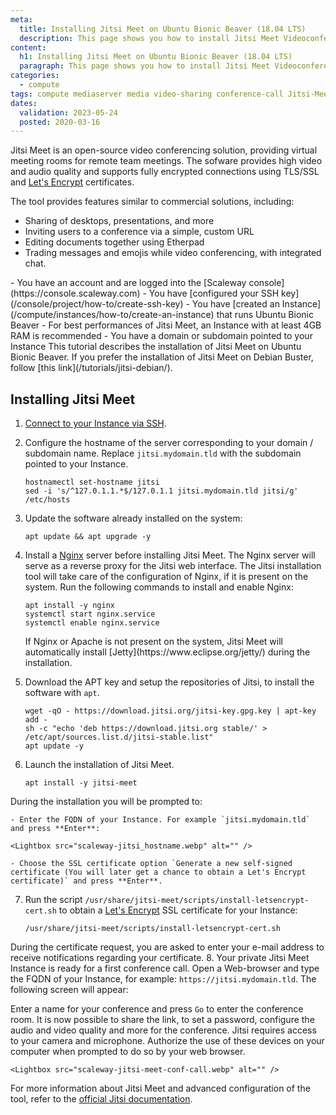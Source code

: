 ```yaml
---
meta:
  title: Installing Jitsi Meet on Ubuntu Bionic Beaver (18.04 LTS)
  description: This page shows you how to install Jitsi Meet Videoconferencing on Ubuntu Bionic Beaver (18.04 LTS)
content:
  h1: Installing Jitsi Meet on Ubuntu Bionic Beaver (18.04 LTS)
  paragraph: This page shows you how to install Jitsi Meet Videoconferencing on Ubuntu Bionic Beaver (18.04 LTS)
categories:
  - compute
tags: compute mediaserver media video-sharing conference-call Jitsi-Meet Ubuntu-Bionic-Beaver
dates:
  validation: 2023-05-24
  posted: 2020-03-16
---
```


Jitsi Meet is an open-source video conferencing solution, providing virtual meeting rooms for remote team meetings. The sofware provides high video and audio quality and supports fully encrypted connections using TLS/SSL and [Let's Encrypt](https://letsencrypt.org/) certificates.

The tool provides features similar to commercial solutions, including:

- Sharing of desktops, presentations, and more
- Inviting users to a conference via a simple, custom URL
- Editing documents together using Etherpad
- Trading messages and emojis while video conferencing, with integrated chat.

<Macro id="iam-requirements" />

<Message type="requirement">
  - You have an account and are logged into the [Scaleway console](https://console.scaleway.com)
  - You have [configured your SSH key](/console/project/how-to/create-ssh-key)
  -  You have [created an Instance](/compute/instances/how-to/create-an-instance) that runs Ubuntu Bionic Beaver
  - For best performances of Jitsi Meet, an Instance with at least 4GB RAM is recommended
  - You have a domain or subdomain pointed to your Instance
</Message>

<Message type="note">
  This tutorial describes the installation of Jitsi Meet on Ubuntu Bionic Beaver. If you prefer the installation of Jitsi Meet on Debian Buster, follow [this link](/tutorials/jitsi-debian/).
</Message>

## Installing Jitsi Meet

1. [Connect to your Instance via SSH](/compute/instances/how-to/create-an-instance/).
2. Configure the hostname of the server corresponding to your domain / subdomain name. Replace `jitsi.mydomain.tld` with the subdomain pointed to your Instance.
    ```
    hostnamectl set-hostname jitsi
    sed -i 's/^127.0.1.1.*$/127.0.1.1 jitsi.mydomain.tld jitsi/g' /etc/hosts
    ```
3. Update the software already installed on the system:
    ```
    apt update && apt upgrade -y
    ```
4. Install a [Nginx](https://nginx.org) server before installing Jitsi Meet. The Nginx server will serve as a reverse proxy for the Jitsi web interface. The Jitsi installation tool will take care of the configuration of Nginx, if it is present on the system. Run the following commands to install and enable Nginx:
    ```
    apt install -y nginx
    systemctl start nginx.service
    systemctl enable nginx.service
    ```

    <Message type="important">
        If Nginx or Apache is not present on the system, Jitsi Meet will automatically install [Jetty](https://www.eclipse.org/jetty/) during the installation.
    </Message>

5. Download the APT key and setup the repositories of Jitsi, to install the software with `apt`.
    ```
    wget -qO - https://download.jitsi.org/jitsi-key.gpg.key | apt-key add -
    sh -c "echo 'deb https://download.jitsi.org stable/' > /etc/apt/sources.list.d/jitsi-stable.list"
    apt update -y
    ```
6. Launch the installation of Jitsi Meet.
    ```
    apt install -y jitsi-meet
    ```

  During the installation you will be prompted to:

    - Enter the FQDN of your Instance. For example `jitsi.mydomain.tld` and press **Enter**:

    <Lightbox src="scaleway-jitsi_hostname.webp" alt="" />

    - Choose the SSL certificate option `Generate a new self-signed certificate (You will later get a chance to obtain a Let's Encrypt certificate)` and press **Enter**.
7. Run the script `/usr/share/jitsi-meet/scripts/install-letsencrypt-cert.sh` to obtain a [Let's Encrypt](https://letsencrypt.org) SSL certificate for your Instance:
    ```
    /usr/share/jitsi-meet/scripts/install-letsencrypt-cert.sh
    ```

  During the certificate request, you are asked to enter your e-mail address to receive notifications regarding your certificate.
8. Your private Jitsi Meet Instance is ready for a first conference call. Open a Web-browser and type the FQDN of your Instance, for example: `https://jitsi.mydomain.tld`. The following screen will appear:
    <Lightbox src="scaleway-jitsi_home.webp" alt="" />

  Enter a name for your conference and press `Go` to enter the conference room. It is now possible to share the link, to set a password, configure the audio and video quality and more for the conference.
    <Message type="important">
        Jitsi requires access to your camera and microphone. Authorize the use of these devices on your computer when prompted to do so by your web browser.
    </Message>

    <Lightbox src="scaleway-jitsi-meet-conf-call.webp" alt="" />

For more information about Jitsi Meet and advanced configuration of the tool, refer to the [official Jitsi documentation](https://jitsi.github.io/handbook/docs/intro/).